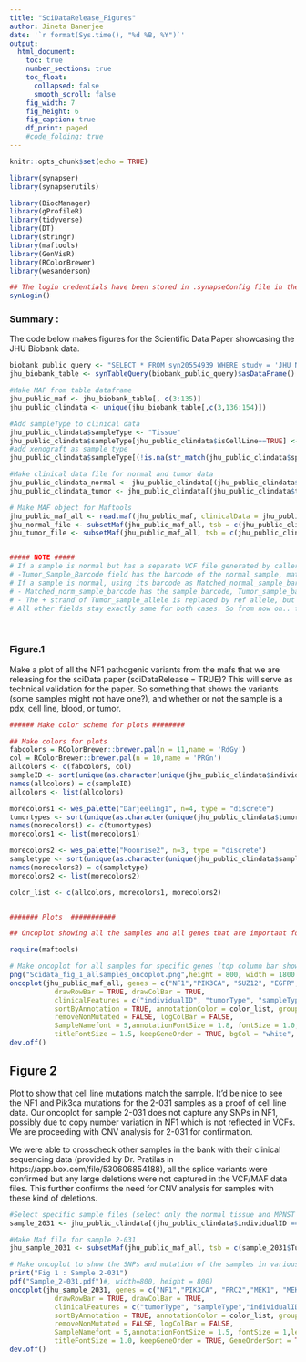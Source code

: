```yaml
---
title: "SciDataRelease_Figures"
author: Jineta Banerjee
date: '`r format(Sys.time(), "%d %B, %Y")`'
output: 
  html_document:
    toc: true
    number_sections: true
    toc_float:
      collapsed: false
      smooth_scroll: false
    fig_width: 7
    fig_height: 6
    fig_caption: true
    df_print: paged 
    #code_folding: true 
---
```


```r
knitr::opts_chunk$set(echo = TRUE)
```

```r

library(synapser)
library(synapserutils)

library(BiocManager)
library(gProfileR)
library(tidyverse)
library(DT)
library(stringr) 
library(maftools)
library(GenVisR)
library(RColorBrewer)
library(wesanderson)

## The login credentials have been stored in .synapseConfig file in the home dir. If you dont have this setup, please make the file before trying to login.
synLogin()

```

### Summary :

The code below makes figures for the Scientific Data Paper showcasing the JHU Biobank data.

```r

biobank_public_query <- "SELECT * FROM syn20554939 WHERE study = 'JHU NTAP Biobank' "
jhu_biobank_table <- synTableQuery(biobank_public_query)$asDataFrame()

#Make MAF from table dataframe
jhu_public_maf <- jhu_biobank_table[, c(3:135)]
jhu_public_clindata <- unique(jhu_biobank_table[,c(3,136:154)])

#Add sampleType to clinical data
jhu_public_clindata$sampleType <- "Tissue"
jhu_public_clindata$sampleType[jhu_public_clindata$isCellLine==TRUE] <- "Cell Line"
#add xenograft as sample type
jhu_public_clindata$sampleType[(!is.na(str_match(jhu_public_clindata$specimenID,"Xenograft"))) ] <- "Xenograft"

#Make clinical data file for normal and tumor data
jhu_public_clindata_normal <- jhu_public_clindata[(jhu_public_clindata$tumorType == "Normal"),]
jhu_public_clindata_tumor <- jhu_public_clindata[(jhu_public_clindata$tumorType != "Normal"),]

# Make MAF object for Maftools
jhu_public_maf_all <- read.maf(jhu_public_maf, clinicalData = jhu_public_clindata)
jhu_normal_file <- subsetMaf(jhu_public_maf_all, tsb = c(jhu_public_clindata_normal$Tumor_Sample_Barcode))
jhu_tumor_file <- subsetMaf(jhu_public_maf_all, tsb = c(jhu_public_clindata_tumor$Tumor_Sample_Barcode))


##### NOTE #####
# If a sample is normal but has a separate VCF file generated by callers other than VARSCAN, then using its barcode as Tumor_Sample_Barcode will lead to the following :
# -Tumor_Sample_Barcode field has the barcode of the normal sample, matched_norm_sample Alleles are replaced by reference allele, Matched Normal Sample barcode says "NORMAL". Other than these nothing changes.
# If a sample is normal, using its barcode as Matched_normal_sample_barcode will lead to the following:
# - Matched_norm_sample_barcode has the sample barcode, Tumor_sample_barcode says "TUMOR" . This leads to maftools not recognising the right sample maf to merge/annotate
# - The + strand of Tumor_sample_allele is replaced by ref allele, but -strand has - strand allele of sample, matched norm sample alleles are the same as tumor sample alleles if the file were generated with barcode in Tumor_sample_barcode field
# All other fields stay exactly same for both cases. So from now on.. for consistency we will use all samples with their barcode in Tumor_sample_barcode field. The annotations associated with the samples will determine whether a sample was normal or tumor.

```
&nbsp;

### Figure.1 

Make a plot of all the NF1 pathogenic variants from the mafs that we are releasing for the sciData paper (sciDataRelease = TRUE)? This will serve as technical validation for the paper. So something that shows the variants (some samples might not have one?), and whether or not the sample is a pdx, cell line, blood, or tumor.

```r

###### Make color scheme for plots ########

## Make colors for plots
fabcolors = RColorBrewer::brewer.pal(n = 11,name = 'RdGy')
col = RColorBrewer::brewer.pal(n = 10,name = 'PRGn')
allcolors <- c(fabcolors, col)
sampleID <- sort(unique(as.character(unique(jhu_public_clindata$individualID))))
names(allcolors) = c(sampleID)
allcolors <- list(allcolors)

morecolors1 <- wes_palette("Darjeeling1", n=4, type = "discrete")
tumortypes <- sort(unique(as.character(unique(jhu_public_clindata$tumorType))))
names(morecolors1) <- c(tumortypes)
morecolors1 <- list(morecolors1)

morecolors2 <- wes_palette("Moonrise2", n=3, type = "discrete")
sampletype <- sort(unique(as.character(unique(jhu_public_clindata$sampleType))))
names(morecolors2) = c(sampletype)
morecolors2 <- list(morecolors2)

color_list <- c(allcolors, morecolors1, morecolors2)


####### Plots  ###########

## Oncoplot showing all the samples and all genes that are important for cNF and MPNST

require(maftools)

# Make oncoplot for all samples for specific genes (top column bar shows mutational burden of the samples, row bar on the right shows frequency of mutations per gene)
png("Scidata_fig_1_allsamples_oncoplot.png",height = 800, width = 1800 )
oncoplot(jhu_public_maf_all, genes = c("NF1","PIK3CA", "SUZ12", "EGFR", "ASTE1", "MEK1", "MEK2", "LRP1B", "MSH3", "PDCD1", "S1PR2", "EED", "EZH2"),
           drawRowBar = TRUE, drawColBar = TRUE,
           clinicalFeatures = c("individualID", "tumorType", "sampleType"),
           sortByAnnotation = TRUE, annotationColor = color_list, groupAnnotationBySize = FALSE, GeneOrderSort = TRUE,
           removeNonMutated = FALSE, logColBar = FALSE,
           SampleNamefont = 5,annotationFontSize = 1.8, fontSize = 1.0,legendFontSize = 1.8,
           titleFontSize = 1.5, keepGeneOrder = TRUE, bgCol = "white", borderCol = "white")
dev.off()

```

## Figure 2

Plot to show that cell line mutations match the sample. It'd be nice to see the NF1 and Pik3ca mutations for the 2-031 samples as a proof of cell line data. Our oncoplot for sample 2-031 does not capture any SNPs in NF1, possibly due to copy number variation in NF1 which is not reflected in VCFs. We are proceeding with CNV analysis for 2-031 for confirmation. 

We were able to crosscheck other samples in the bank with their clinical sequencing data (provided by Dr. Pratilas in https://app.box.com/file/530606854188), all the splice variants were confirmed but any large deletions were not captured in the VCF/MAF data files. This further confirms the need for CNV analysis for samples with these kind of deletions.

```r

#Select specific sample files (select only the normal tissue and MPNST tissue and cell line samples)
sample_2031 <- jhu_public_clindata[(jhu_public_clindata$individualID == "2-031" & jhu_public_clindata$specimenID != "2-031 Xenograft"),]

#Make Maf file for sample 2-031
jhu_sample_2031 <- subsetMaf(jhu_public_maf_all, tsb = c(sample_2031$Tumor_Sample_Barcode)) 

# Make oncoplot to show the SNPs and mutation of the samples in various genes of interest
print("Fig 1 : Sample 2-031")
pdf("Sample_2-031.pdf")#, width=800, height = 800)
oncoplot(jhu_sample_2031, genes = c("NF1","PIK3CA", "PRC2","MEK1", "MEK2", "SUZ12", "ASTE1", "EGFR", "LRP1B", "MSH3", "PDCD1", "S1PR2", "EED", "EZH2"),
           drawRowBar = TRUE, drawColBar = TRUE,
           clinicalFeatures = c("tumorType", "sampleType","individualID"),
           sortByAnnotation = TRUE, annotationColor = color_list, groupAnnotationBySize = FALSE, 
           removeNonMutated = FALSE, logColBar = FALSE,
           SampleNamefont = 5,annotationFontSize = 1.5, fontSize = 1,legendFontSize = 1.8,
           titleFontSize = 1.0, keepGeneOrder = TRUE, GeneOrderSort = TRUE, bgCol = "white", borderCol = "white")
dev.off()

```
